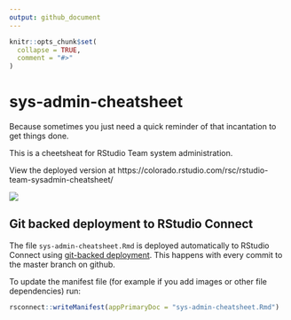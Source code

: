 ```yaml
---
output: github_document
---
```


<!-- README.md is generated from README.Rmd. Please edit that file -->

```r
knitr::opts_chunk$set(
  collapse = TRUE,
  comment = "#>"
)
```

# sys-admin-cheatsheet

<!-- badges: start -->
<!-- badges: end -->

Because sometimes you just need a quick reminder of that incantation to get things done.

This is a cheetsheat for RStudio Team system administration.

View the deployed version at https://colorado.rstudio.com/rsc/rstudio-team-sysadmin-cheatsheet/

![](thumbnail.png)

## Git backed deployment to RStudio Connect

The file `sys-admin-cheatsheet.Rmd` is deployed automatically to RStudio Connect using [git-backed deployment](https://docs.rstudio.com/connect/user/git-backed.html).  This happens with every commit to the master branch on github.

To update the manifest file (for example if you add images or other file dependencies) run:

```r
rsconnect::writeManifest(appPrimaryDoc = "sys-admin-cheatsheet.Rmd")
```

